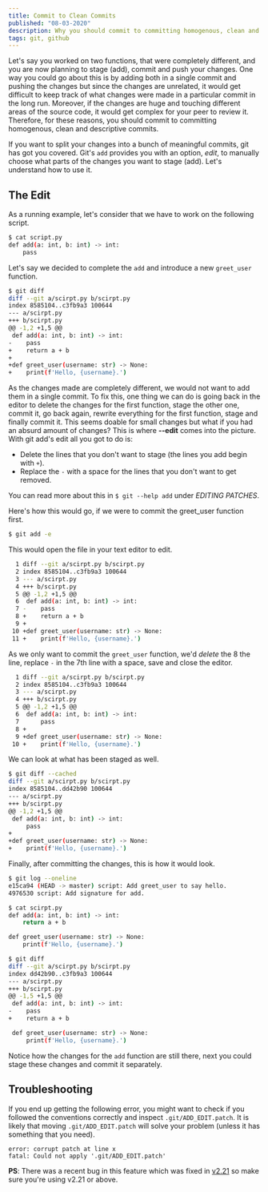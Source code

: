 ```yaml
---
title: Commit to Clean Commits
published: "08-03-2020"
description: Why you should commit to committing homogenous, clean and descriptive commits!
tags: git, github
---
```


Let's say you worked on two functions, that were completely different, and you are now planning to stage (add), commit and push your changes. One way you could go about this is by adding both in a single commit and pushing the changes but since the changes are unrelated, it would get difficult to keep track of what changes were made in a particular commit in the long run. Moreover, if the changes are huge and touching different areas of the source code, it would get complex for your peer to review it. Therefore, for these reasons, you should commit to committing homogenous, clean and descriptive commits.

If you want to split your changes into a bunch of meaningful commits, git has got you covered. Git's `add` provides you with an option, _edit_, to manually choose what parts of the changes you want to stage (add). Let's understand how to use it.

## The Edit

As a running example, let's consider that we have to work on the following script.

```bash
$ cat script.py
def add(a: int, b: int) -> int:
	pass
```

Let's say we decided to complete the `add` and introduce a new `greet_user` function.

```bash
$ git diff
diff --git a/scirpt.py b/scirpt.py
index 8585104..c3fb9a3 100644
--- a/scirpt.py
+++ b/scirpt.py
@@ -1,2 +1,5 @@
 def add(a: int, b: int) -> int:
-    pass
+    return a + b
+
+def greet_user(username: str) -> None:
+    print(f'Hello, {username}.')
```

As the changes made are completely different, we would not want to add them in a single commit. To fix this, one thing we can do is going back in the editor to delete the changes for the first function, stage the other one, commit it, go back again, rewrite everything for the first function, stage and finally commit it. This seems doable for small changes but what if you had an absurd amount of changes? This is where **--edit** comes into the picture. With git add's edit all you got to do is:

- Delete the lines that you don't want to stage (the lines you add begin with `+`).
- Replace the `-` with a space for the lines that you don't want to get removed.

You can read more about this in `$ git --help add` under _EDITING PATCHES_.

Here's how this would go, if we were to commit the greet_user function first.

```bash
$ git add -e
```

This would open the file in your text editor to edit.

```bash
  1 diff --git a/scirpt.py b/scirpt.py
  2 index 8585104..c3fb9a3 100644
  3 --- a/scirpt.py
  4 +++ b/scirpt.py
  5 @@ -1,2 +1,5 @@
  6  def add(a: int, b: int) -> int:
  7 -    pass
  8 +    return a + b
  9 +
 10 +def greet_user(username: str) -> None:
 11 +    print(f'Hello, {username}.')
```

As we only want to commit the `greet_user` function, we'd _delete_ the 8 the line, replace `-` in the 7th line with a space, save and close the editor.

```bash
  1 diff --git a/scirpt.py b/scirpt.py
  2 index 8585104..c3fb9a3 100644
  3 --- a/scirpt.py
  4 +++ b/scirpt.py
  5 @@ -1,2 +1,5 @@
  6  def add(a: int, b: int) -> int:
  7      pass
  8 +
  9 +def greet_user(username: str) -> None:
 10 +    print(f'Hello, {username}.')
```

We can look at what has been staged as well.

```bash
$ git diff --cached
diff --git a/scirpt.py b/scirpt.py
index 8585104..dd42b90 100644
--- a/scirpt.py
+++ b/scirpt.py
@@ -1,2 +1,5 @@
 def add(a: int, b: int) -> int:
     pass
+
+def greet_user(username: str) -> None:
+    print(f'Hello, {username}.')
```

Finally, after committing the changes, this is how it would look.

```bash
$ git log --oneline
e15ca94 (HEAD -> master) script: Add greet_user to say hello.
4976530 script: Add signature for add.
```

```bash
$ cat scirpt.py
def add(a: int, b: int) -> int:
    return a + b

def greet_user(username: str) -> None:
    print(f'Hello, {username}.')
```

```bash
$ git diff
diff --git a/scirpt.py b/scirpt.py
index dd42b90..c3fb9a3 100644
--- a/scirpt.py
+++ b/scirpt.py
@@ -1,5 +1,5 @@
 def add(a: int, b: int) -> int:
-    pass
+    return a + b

 def greet_user(username: str) -> None:
     print(f'Hello, {username}.')
```

Notice how the changes for the `add` function are still there, next you could stage these changes and commit it separately.

## Troubleshooting

If you end up getting the following error, you might want to check if you followed the conventions correctly and inspect `.git/ADD_EDIT.patch`. It is likely that moving `.git/ADD_EDIT.patch` will solve your problem (unless it has something that you need).

```
error: corrupt patch at line x
fatal: Could not apply '.git/ADD_EDIT.patch'
```

**PS**: There was a recent bug in this feature which was fixed in [v2.21](https://github.com/git/git/commit/fa6f225e0141ec0df1e131e894a3a7d7dea168f5) so make sure you're using v2.21 or above.
